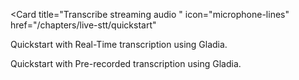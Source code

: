   <Card
  title="Transcribe streaming audio "
  icon="microphone-lines"
  href="/chapters/live-stt/quickstart"
>
  Quickstart with Real-Time transcription using Gladia.

</Card>
<Card
  title="Transcribe audio files"
  icon="volume"
  href="/chapters/pre-recorded-stt/quickstart"
  
>
  Quickstart with Pre-recorded transcription using Gladia.
</Card>
